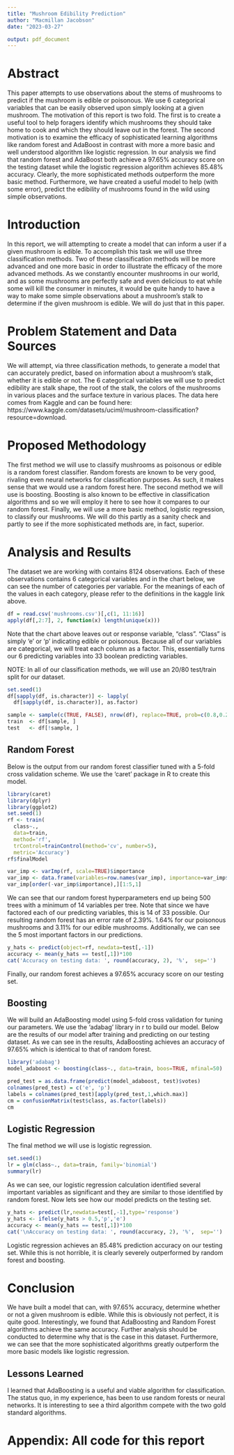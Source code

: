 ```yaml
---
title: "Mushroom Edibility Prediction"
author: "Macmillan Jacobson"
date: "2023-03-27"

output: pdf_document
---
```


\newpage

# Abstract

This paper attempts to use observations about the stems of mushrooms to predict if the mushroom is edible or poisonous.  We use 6 categorical variables that can be easily observed upon simply looking at a given mushroom.  The motivation of this report is two fold.  The first is to create a useful tool to help foragers identify which mushrooms they should take home to cook and which they should leave out in the forest.  The second motivation is to examine the efficacy of sophisticated learning algorithms like random forest and AdaBoost in contrast with more a more basic and well understood algorithm like logistic regression.  In our analysis we find that random forest and AdaBoost both achieve a 97.65% accuracy score on the testing dataset while the logistic regression algorithm achieves 85.48% accuracy.  Clearly, the more sophisticated methods outperform the more basic method.  Furthermore, we have created a useful model to help (with some error), predict the edibility of mushrooms found in the wild using simple observations.

# Introduction

In this report, we will attempting to create a model that can inform a user if a given mushroom is edible. To accomplish this task we will use three classification methods.  Two of these classification methods will be more advanced and one more basic in order to illustrate the efficacy of the more advanced methods.  As we constantly encounter mushrooms in our world, and as some mushrooms are perfectly safe and even delicious to eat while some will kill the consumer in minutes, it would be quite handy to have a way to make some simple observations about a mushroom's stalk to determine if the given mushroom is edible.  We will do just that in this paper.

# Problem Statement and Data Sources

We will attempt, via three classification methods, to generate a model that can accurately predict, based on information about a mushroom's stalk, whether it is edible or not.  The 6 categorical variables we will use to predict edibility are stalk shape, the root of the stalk, the colors of the mushrooms in various places and the surface texture in various places.  The data here comes from Kaggle and can be found here: https://www.kaggle.com/datasets/uciml/mushroom-classification?resource=download.

# Proposed Methodology

The first method we will use to classify mushrooms as poisonous or edible is a random forest classifier.  Random forests are known to be very good, rivaling even neural networks for classification purposes.  As such, it makes sense that we would use a random forest here.  The second method we will use is boosting.  Boosting is also known to be effective in classification algorithms and so we will employ it here to see how it compares to our random forest.  Finally, we will use a more basic method, logistic regression, to classify our mushrooms.  We will do this partly as a sanity check and partly to see if the more sophisticated methods are, in fact, superior.

# Analysis and Results

The dataset we are working with contains 8124 observations.  Each of these observations contains 6 categorical variables and in the chart below, we can see the number of categories per variable.  For the meanings of each of the values in each category, please refer to the definitions in the kaggle link above.

```r
df = read.csv('mushrooms.csv')[,c(1, 11:16)]
apply(df[,2:7], 2, function(x) length(unique(x)))
```


Note that the chart above leaves out or response variable, "class".  "Class" is simply 'e' or 'p' indicating edible or poisonous.  Because all of our variables are categorical, we will treat each column as a factor.  This, essentially turns our 6 predicting variables into 33 boolean predicting variables.


NOTE:  In all of our classification methods, we will use an 20/80 test/train split for our dataset.

```r
set.seed(1)
df[sapply(df, is.character)] <- lapply(
  df[sapply(df, is.character)], as.factor)

sample <- sample(c(TRUE, FALSE), nrow(df), replace=TRUE, prob=c(0.8,0.2))
train  <- df[sample, ]
test   <- df[!sample, ]
```

## Random Forest

Below is the output from our random forest classifier tuned with a 5-fold cross validation scheme.  We use the 'caret' package in R to create this model.

```r
library(caret)
library(dplyr)
library(ggplot2)
set.seed(1)
rf <- train(
  class~.,
  data=train,
  method='rf',
  trControl=trainControl(method='cv', number=5),
  metric='Accuracy')
rf$finalModel
```

```r
var_imp <- varImp(rf, scale=TRUE)$importance
var_imp <- data.frame(variables=row.names(var_imp), importance=var_imp$Overall)
var_imp[order(-var_imp$importance),][1:5,1]
```


We can see that our random forest hyperparameters end up being 500 trees with a minimum of 14 variables per tree.  Note that since we have factored each of our predicting variables, this is 14 of 33 possible.  Our resulting random forest has an error rate of 2.39%.  1.64% for our poisonous mushrooms and 3.11% for our edible mushrooms.  Additionally, we can see the 5 most important factors in our predictions.  

```r
y_hats <- predict(object=rf, newdata=test[,-1])
accuracy <- mean(y_hats == test[,1])*100
cat('Accuracy on testing data: ', round(accuracy, 2), '%',  sep='')
```

Finally, our random forest achieves a 97.65% accuracy score on our testing set.

## Boosting

We will build an AdaBoosting model using 5-fold cross validation for tuning our parameters.  We use the 'adabag' library in r to build our model.  Below are the results of our model after training and predicting on our testing dataset.  As we can see in the results, AdaBoosting achieves an accuracy of 97.65% which is identical to that of random forest.

```r
library('adabag')
model_adaboost <- boosting(class~., data=train, boos=TRUE, mfinal=50)

pred_test = as.data.frame(predict(model_adaboost, test)$votes)
colnames(pred_test) = c('e', 'p')
labels = colnames(pred_test)[apply(pred_test,1,which.max)]
cm = confusionMatrix(test$class, as.factor(labels))
cm
```

## Logistic Regression

The final method we will use is logistic regression.

```r
set.seed(1)
lr = glm(class~., data=train, family='binomial')
summary(lr)
```

As we can see, our logistic regression calculation identified several important variables as significant and they are similar to those identified by random forest.  Now lets see how our model predicts on the testing set.

```r
y_hats <- predict(lr,newdata=test[,-1],type='response')
y_hats <- ifelse(y_hats > 0.5,'p','e')
accuracy <- mean(y_hats == test[,1])*100
cat('\nAccuracy on testing data: ', round(accuracy, 2), '%',  sep='')
```

Logistic regression achieves an 85.48% prediction accuracy on our testing set.  While this is not horrible, it is clearly severely outperformed by random forest and boosting.


# Conclusion

We have built a model that can, with 97.65% accuracy, determine whether or not a given mushroom is edible.  While this is obviously not perfect, it is quite good.  Interestingly, we found that AdaBoosting and Random Forest algorithms achieve the same accuracy.  Further analysis should be conducted to determine why that is the case in this dataset.  Furthermore, we can see that the more sophisticated algorithms greatly outperform the more basic models like logistic regression.

## Lessons Learned
I learned that AdaBoosting is a useful and viable algorithm for classification.  The status quo, in my experience, has been to use random forests or neural networks.  It is interesting to see a third algorithm compete with the two gold standard algorithms.




# Appendix: All code for this report

```r
```




